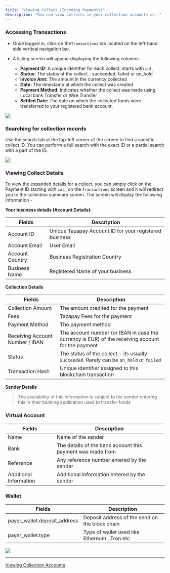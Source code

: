 ```yaml
---
title: "Viewing Collect (Incoming Payments)"
description: "You can view collects in your collection accounts on ."
---
```


### Accessing Transactions

* Once logged in, click on the`Transactions` tab located on the left-hand side vertical navigation bar.

* A listing screen will appear displaying the following columns:

  * **Payment ID:** A unique identifier for each collect, starts with `col_`
  * **Status:** The status of the collect - succeeded, failed or on\_hold
  * **Invoice Amt:** The amount in the currency collected
  * **Date:** The timestamp at which the collect was created
  * **Payment Method:** Indicates whether the collect was made using Local bank Transfer or Wire Transfer
  * **Settled Date:** The date on which the collected funds were transferred to your registered bank account.

![](/images/docs/8ef873b-image.png)

### Searching for collection records

Use the search tab at the top-left corner of the screen to find a specific collect ID. You can perform a full search with the exact ID or a partial search with a part of the ID.

![](/images/docs/573ff95-image.png)

### Viewing Collect Details

To view the expanded details for a collect, you can simply click on the Payment ID starting with `col_` on the `Transactions` screen and it will redirect you to the collection summary screen. The screen will display the following information -

**Your business details (Account Details):**

| Fields          | Description                                            |
| --------------- | ------------------------------------------------------ |
| Account ID      | Unique Tazapay Account ID for your registered business |
| Account Email   | User Email                                             |
| Account Country | Business Registration Country                          |
| Business Name   | Registered Name of your business                       |

**Collection Details**

| Fields                          | Description                                                                                       |
| ------------------------------- | ------------------------------------------------------------------------------------------------- |
| Collection Amount               | The amount credited for the payment                                                               |
| Fees                            | Tazapay Fees for the payment                                                                      |
| Payment Method                  | The payment method                                                                                |
| Receiving Account Number / IBAN | The account number (or IBAN in case the currency is EUR) of the receiving account for the payment |
| Status                          | The status of the collect - its usually `succeeded`. Rarely can be `on_hold` or `failed`          |
| Transaction Hash                | Unique identifier assigned to this blockchain transaction                                         |

**Sender Details**

> The availability of this information is subject to the sender entering this in their banking application used to transfer funds

### Virtual Account

| Fields                 | Description                                                |
| ---------------------- | ---------------------------------------------------------- |
| Name                   | Name of the sender                                         |
| Bank                   | The details of the bank account this payment was made from |
| Reference              | Any reference number entered by the sender                 |
| Additional Information | Additional information entered by the sender               |

### Wallet

| Fields                         | Description                                    |
| ------------------------------ | ---------------------------------------------- |
| payer\_wallet.deposit\_address | Deposit address of the send on the block chain |
| payer\_wallet.type             | Type of wallet used like Ethereum , Tron etc   |

![](/images/docs/74e3662-image.png)

***

[Viewing Collection Accounts](/docs/viewing-account-details)
